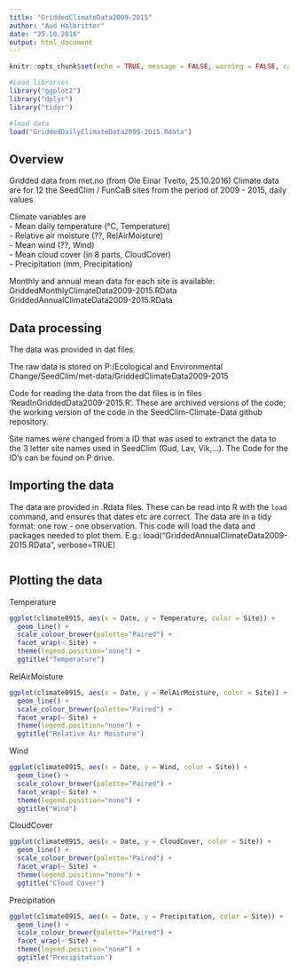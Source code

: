 ```yaml
---
title: "GriddedClimateData2009-2015"
author: "Aud Halbritter"
date: "25.10.2016"
output: html_document
---
```


```r
knitr::opts_chunk$set(echo = TRUE, message = FALSE, warning = FALSE, cache = TRUE)
```

```r
#Load libraries
library("ggplot2")
library("dplyr")
library("tidyr")

#load data
load("GriddedDailyClimateData2009-2015.Rdata")
```

## Overview

Gridded data from met.no (from Ole Einar Tveito, 25.10.2016)
Climate data are for 12 the SeedClim / FunCaB sites from the period of 2009 - 2015, daily values

Climate variables are  
 - Mean daily temperature (°C, Temperature)  
 - Relative air moisture (??, RelAirMoisture)  
 - Mean wind (??, Wind)  
 - Mean cloud cover (in 8 parts, CloudCover)  
 - Precipitation (mm, Precipitation)

Monthly and annual mean data for each site is available:
GriddedMonthlyClimateData2009-2015.RData
GriddedAnnualClimateData2009-2015.RData


## Data processing

The data was provided in dat files.

The raw data is stored on P:/Ecological and Environmental Change/SeedClim/met-data/GriddedClimateData2009-2015

Code for reading the data from the dat files is in files 'ReadInGriddedData2009-2015.R'. These are archived versions of the code; the working version of the code in the SeedClim-Climate-Data github repository.

Site names were changed from a ID that was used to extranct the data to the 3 letter site names used in SeedClim (Gud, Lav, Vik,...). The Code for the ID's can be found on P drive.


## Importing the data

The data are provided in .Rdata files. These can be read into R with the `load` command, and ensures that dates etc are correct. The data are in a tidy format: one row - one observation. This code will load the data and packages needed to plot them.
E.g.: load("GriddedAnnualClimateData2009-2015.RData", verbose=TRUE)

```r
```


## Plotting the data

Temperature

```r
ggplot(climate0915, aes(x = Date, y = Temperature, color = Site)) +
  geom_line() +
  scale_colour_brewer(palette="Paired") +
  facet_wrap(~ Site) + 
  theme(legend.position="none") +
  ggtitle("Temperature")
```



RelAirMoisture

```r
ggplot(climate0915, aes(x = Date, y = RelAirMoisture, color = Site)) +
  geom_line() +
  scale_colour_brewer(palette="Paired") +
  facet_wrap(~ Site) + 
  theme(legend.position="none") +
  ggtitle("Relative Air Moisture")
```


Wind
```r
ggplot(climate0915, aes(x = Date, y = Wind, color = Site)) +
  geom_line() +
  scale_colour_brewer(palette="Paired") +
  facet_wrap(~ Site) + 
  theme(legend.position="none") +
  ggtitle("Wind")

```


CloudCover
```r
ggplot(climate0915, aes(x = Date, y = CloudCover, color = Site)) +
  geom_line() +
  scale_colour_brewer(palette="Paired") +
  facet_wrap(~ Site) + 
  theme(legend.position="none") +
  ggtitle("Cloud Cover")
```


Precipitation
```r
ggplot(climate0915, aes(x = Date, y = Precipitation, color = Site)) +
  geom_line() +
  scale_colour_brewer(palette="Paired") +
  facet_wrap(~ Site) + 
  theme(legend.position="none") +
  ggtitle("Precipitation")

```



